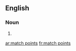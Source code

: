 ==English==

===Noun===
{{head|en|plural}}

# {{plural of|match point|lang=en}}

[[ar:match points]]
[[fr:match points]]
